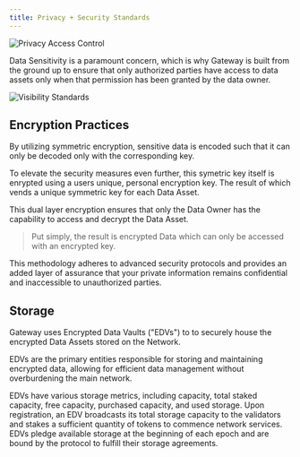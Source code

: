 ```yaml
---
title: Privacy + Security Standards
---
```


![Privacy Access Control](/assets/core-concepts/privacy-access-control.png)

Data Sensitivity is a paramount concern, which is why Gateway is built from the ground up to ensure that only authorized parties have access to data assets only when that permission has been granted by the data owner.

![Visibility Standards](/assets/core-concepts/privacy-visibility-standards.png)

## Encryption Practices

By utilizing symmetric encryption, sensitive data is encoded such that it can only be decoded only with the corresponding key.

To elevate the security measures even further, this symetric key itself is enrypted using a users unique, personal encryption key. The result of which vends a unique symmetric key for each Data Asset.

This dual layer encryption ensures that only the Data Owner has the capability to access and decrypt the Data Asset.

> Put simply, the result is encrypted Data which can only be accessed with an encrypted key.

This methodology adheres to advanced security protocols and provides an added layer of assurance that your private information remains confidential and inaccessible to unauthorized parties.

## Storage

Gateway uses Encrypted Data Vaults ("EDVs") to to securely house the encrypted Data Assets stored on the Network.

EDVs are the primary entities responsible for storing and maintaining encrypted data, allowing for efficient data management without overburdening the main network.

EDVs have various storage metrics, including capacity, total staked capacity, free capacity, purchased capacity, and used storage. Upon registration, an EDV broadcasts its total storage capacity to the validators and stakes a sufficient quantity of tokens to commence network services. EDVs pledge available storage at the beginning of each epoch and are bound by the protocol to fulfill their storage agreements.
